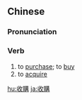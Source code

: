 {{also|收购}}
==Chinese==
{{zh-forms|s=收购}}

===Pronunciation===
{{zh-pron
|m=shōugòu
|c=sau1 kau3
|mn=qz:siu-kio/tw,xm,zz:siu-kò͘
|cat=v
}}

===Verb===
{{zh-verb}}

# to [[purchase]]; to [[buy]]
# to [[acquire]] {{gloss|a company}}

{{zh-cat|Advanced}}

[[hu:收購]]
[[ja:收購]]